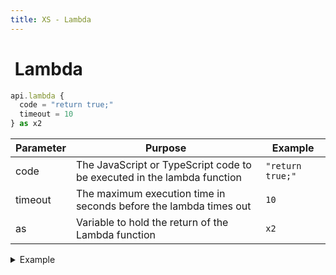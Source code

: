 ```yaml
---
title: XS - Lambda
---
```


# <img src="../assets/docuBadge (11).png" alt="" data-size="line" /> Lambda <a href="#xs-lambda" id="xs-lambda"></a>

```javascript
api.lambda {
  code = "return true;"
  timeout = 10
} as x2
```

| Parameter | Purpose                                                                 | Example          |
| --------- | ----------------------------------------------------------------------- | ---------------- |
| code      | The JavaScript or TypeScript code to be executed in the lambda function | `"return true;"` |
| timeout   | The maximum execution time in seconds before the lambda times out       | `10`             |
| as        | Variable to hold the return of the Lambda function                      | `x2`             |

<details>

<summary>Example</summary>

```javascript
api.lambda {
  code = "const sum = (a, b) => a + b; return sum(5, 3);"
  timeout = 5
} as calculator
```

</details>
